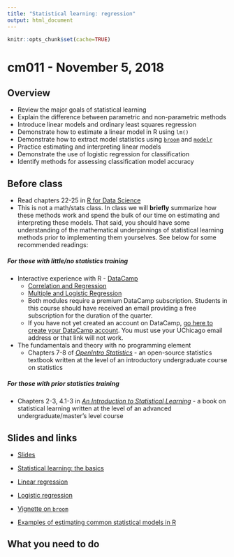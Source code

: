 ```yaml
---
title: "Statistical learning: regression"
output: html_document
---
```


```r
knitr::opts_chunk$set(cache=TRUE)
```

# cm011 - November 5, 2018

## Overview

* Review the major goals of statistical learning
* Explain the difference between parametric and non-parametric methods
* Introduce linear models and ordinary least squares regression
* Demonstrate how to estimate a linear model in R using `lm()`
* Demonstrate how to extract model statistics using [`broom`](https://cran.r-project.org/web/packages/broom/index.html) and [`modelr`](https://github.com/hadley/modelr)
* Practice estimating and interpreting linear models
* Demonstrate the use of logistic regression for classification
* Identify methods for assessing classification model accuracy

## Before class

* Read chapters 22-25 in [R for Data Science](http://r4ds.had.co.nz/)
* This is not a math/stats class. In class we will **briefly** summarize how these methods work and spend the bulk of our time on estimating and interpreting these models. That said, you should have some understanding of the mathematical underpinnings of statistical learning methods prior to implementing them yourselves. See below for some recommended readings:

##### For those with little/no statistics training

* Interactive experience with R - [DataCamp](https://www.datacamp.com/home)
    * [Correlation and Regression](https://www.datacamp.com/courses/correlation-and-regression)
    * [Multiple and Logistic Regression](https://www.datacamp.com/courses/multiple-and-logistic-regression)
    * Both modules require a premium DataCamp subscription. Students in this course should have received an email providing a free subscription for the duration of the quarter.
    * If you have not yet created an account on DataCamp, [go here to create your DataCamp account](https://www.datacamp.com/groups/shared_links/ed65341d4657ce236e87a5a953dbfc3fa3aa4225). You must use your UChicago email address or that link will not work.
* The fundamentals and theory with no programming element
    * Chapters 7-8 of [*OpenIntro Statistics*](https://www.openintro.org/stat/textbook.php?stat_book=os) - an open-source statistics textbook written at the level of an introductory undergraduate course on statistics

##### For those with prior statistics training

* Chapters 2-3, 4.1-3 in [*An Introduction to Statistical Learning*](http://link.springer.com.proxy.uchicago.edu/book/10.1007%2F978-1-4614-7138-7) - a book on statistical learning written at the level of an advanced undergraduate/master's level course

## Slides and links

* [Slides](extras/cm011_slides.html)
* [Statistical learning: the basics](stat001_statistical_learning.html)
* [Linear regression](stat002_linear_models.html)
* [Logistic regression](stat003_logistic_regression.html)

* [Vignette on `broom`](https://cran.r-project.org/web/packages/broom/vignettes/broom.html)
* [Examples of estimating common statistical models in R](http://www.ats.ucla.edu/stat/dae/)

## What you need to do
